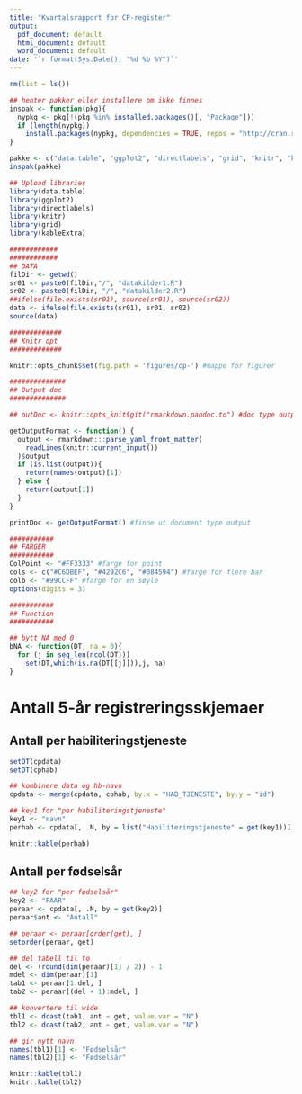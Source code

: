 ```yaml
---
title: "Kvartalsrapport for CP-register"
output:
  pdf_document: default
  html_document: default
  word_document: default
date: '`r format(Sys.Date(), "%d %b %Y")`'
---
```



```r
rm(list = ls())

```


```r
## henter pakker eller installere om ikke finnes
inspak <- function(pkg){
  nypkg <- pkg[!(pkg %in% installed.packages()[, "Package"])]
  if (length(nypkg))
    install.packages(nypkg, dependencies = TRUE, repos = "http://cran.r-project.org")
}

pakke <- c("data.table", "ggplot2", "directlabels", "grid", "knitr", "kableExtra")
inspak(pakke)

## Upload libraries
library(data.table)
library(ggplot2)
library(directlabels)
library(knitr)
library(grid)
library(kableExtra)

############
############
## DATA
filDir <- getwd()
sr01 <- paste0(filDir,"/", "datakilder1.R")
sr02 <- paste0(filDir, "/", "datakilder2.R")
##ifelse(file.exists(sr01), source(sr01), source(sr02))
data <- ifelse(file.exists(sr01), sr01, sr02)
source(data)

#############
## Knitr opt
#############

knitr::opts_chunk$set(fig.path = 'figures/cp-') #mappe for figurer

##############
## Output doc
##############

## outDoc <- knitr::opts_knit$git("rmarkdown.pandoc.to") #doc type output html,latex eller docx

getOutputFormat <- function() {
  output <- rmarkdown:::parse_yaml_front_matter(
    readLines(knitr::current_input())
  )$output
  if (is.list(output)){
    return(names(output)[1])
  } else {
    return(output[1])
  }
}

printDoc <- getOutputFormat() #finne ut document type output

###########
## FARGER
###########
ColPoint <- "#FF3333" #farge for point
cols <- c("#C6DBEF", "#4292C6", "#084594") #farge for flere bar
colb <- "#99CCFF" #farge for en søyle
options(digits = 3)

###########
## Function
###########

## bytt NA med 0
bNA <- function(DT, na = 0){
  for (j in seq_len(ncol(DT)))
    set(DT,which(is.na(DT[[j]])),j, na) 
}

```

# Antall 5-år registreringsskjemaer

## Antall per habiliteringstjeneste

```r
setDT(cpdata)
setDT(cphab)

## kombinere data og hb-navn
cpdata <- merge(cpdata, cphab, by.x = "HAB_TJENESTE", by.y = "id")

## key1 for "per habiliteringstjeneste" 
key1 <- "navn"
perhab <- cpdata[, .N, by = list("Habiliteringstjeneste" = get(key1))]

knitr::kable(perhab)
```


## Antall per fødselsår

```r

## key2 for "per fødselsår"
key2 <- "FAAR"
peraar <- cpdata[, .N, by = get(key2)]
peraar$ant <- "Antall"

## peraar <- peraar[order(get), ]
setorder(peraar, get)

## del tabell til to
del <- (round(dim(peraar)[1] / 2)) - 1
mdel <- dim(peraar)[1]
tab1 <- peraar[1:del, ]
tab2 <- peraar[(del + 1):mdel, ]

## konvertere til wide
tbl1 <- dcast(tab1, ant ~ get, value.var = "N")
tbl2 <- dcast(tab2, ant ~ get, value.var = "N")

## gir nytt navn
names(tbl1)[1] <- "Fødselsår"
names(tbl2)[1] <- "Fødselsår"

knitr::kable(tbl1)
knitr::kable(tbl2)
```




